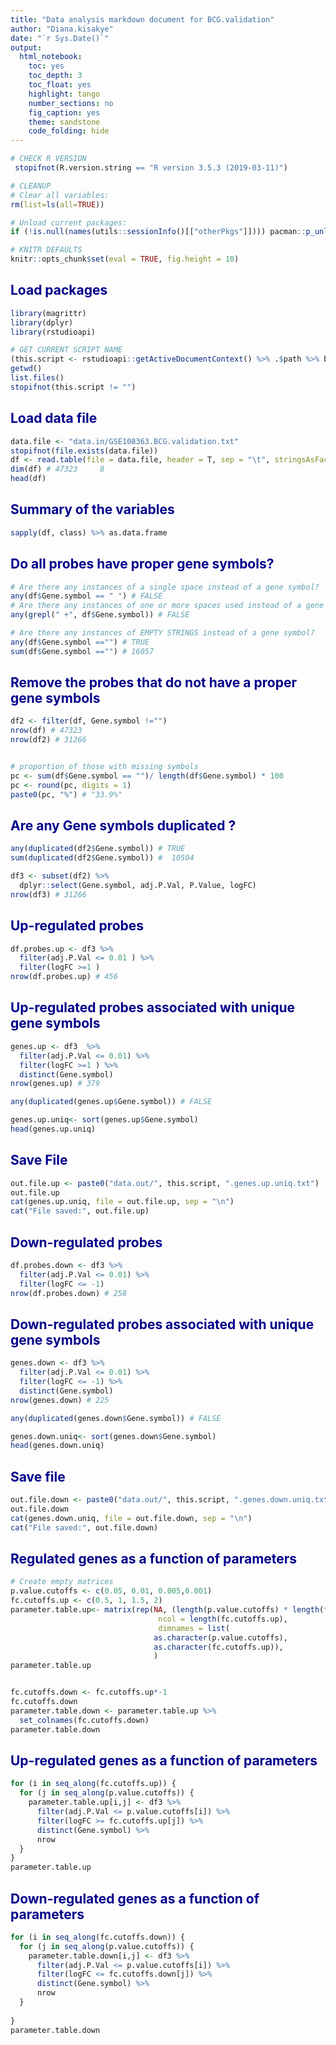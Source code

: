```yaml
---
title: "Data analysis markdown document for BCG.validation"
author: "Diana.kisakye"
date: "`r Sys.Date()`"
output:
  html_notebook:
    toc: yes
    toc_depth: 3
    toc_float: yes
    highlight: tango
    number_sections: no
    fig_caption: yes
    theme: sandstone
    code_folding: hide
---
```


  
<style>
h1 {background: darkblue;color: white;padding-left: 7px;}
h2 {color: darkblue;}
.code-folding-btn {display: none;}
</style>
  
<script>
  function show_span(id) {
    var x = document.getElementById(id);
    if (x.style.display === 'none') {
      x.style.display = 'inline';
    } else {
      x.style.display = 'none';
    }
  }
function myFunction(id) {
  var x = document.getElementById(id);
  if (x.style.display === 'none') {
    x.style.display = 'block';
  } else {
    x.style.display = 'none';
  }
}
</script>

```r
# CHECK R VERSION
 stopifnot(R.version.string == "R version 3.5.3 (2019-03-11)")

# CLEANUP
# Clear all variables:
rm(list=ls(all=TRUE))

# Unload current packages:
if (!is.null(names(utils::sessionInfo()[["otherPkgs"]]))) pacman::p_unload("all") 
```

```r
# KNITR DEFAULTS
knitr::opts_chunk$set(eval = TRUE, fig.height = 10)
```

## Load packages
```r
library(magrittr)
library(dplyr)
library(rstudioapi)
```


```r
# GET CURRENT SCRIPT NAME
(this.script <- rstudioapi::getActiveDocumentContext() %>% .$path %>% basename)
getwd()
list.files()
stopifnot(this.script != "")
```



## Load data file
```r

data.file <- "data.in/GSE108363.BCG.validation.txt"
stopifnot(file.exists(data.file))
df <- read.table(file = data.file, header = T, sep = "\t", stringsAsFactors = F)
dim(df) # 47323     8
head(df)
```

## Summary of the variables
```r
sapply(df, class) %>% as.data.frame
```

## Do all probes have proper gene symbols?
```r
# Are there any instances of a single space instead of a gene symbol? 
any(df$Gene.symbol == " ") # FALSE
# Are there any instances of one or more spaces used instead of a gene symbol?
any(grepl(" +", df$Gene.symbol)) # FALSE

# Are there any instances of EMPTY STRINGS instead of a gene symbol?
any(df$Gene.symbol =="") # TRUE
sum(df$Gene.symbol =="") # 16057
```

## Remove the probes that do not have a proper gene symbols
```r
df2 <- filter(df, Gene.symbol !="") 
nrow(df) # 47323
nrow(df2) # 31266


# proportion of those with missing symbols
pc <- sum(df$Gene.symbol == "")/ length(df$Gene.symbol) * 100
pc <- round(pc, digits = 1)
paste0(pc, "%") # "33.9%"
```

## Are any Gene symbols  duplicated ?
```r
any(duplicated(df2$Gene.symbol)) # TRUE
sum(duplicated(df2$Gene.symbol)) #  10504
```


```r
df3 <- subset(df2) %>% 
  dplyr::select(Gene.symbol, adj.P.Val, P.Value, logFC)
nrow(df3) # 31266
```


## Up-regulated probes
```r
df.probes.up <- df3 %>%
  filter(adj.P.Val <= 0.01 ) %>%
  filter(logFC >=1 )
nrow(df.probes.up) # 456
```

## Up-regulated probes associated with unique gene symbols
```r
genes.up <- df3  %>%
  filter(adj.P.Val <= 0.01) %>%
  filter(logFC >=1 ) %>%
  distinct(Gene.symbol)
nrow(genes.up) # 379

any(duplicated(genes.up$Gene.symbol)) # FALSE

genes.up.uniq<- sort(genes.up$Gene.symbol)
head(genes.up.uniq)
```

## Save File
```r
out.file.up <- paste0("data.out/", this.script, ".genes.up.uniq.txt")
out.file.up
cat(genes.up.uniq, file = out.file.up, sep = "\n")
cat("File saved:", out.file.up)
```


## Down-regulated probes

```r
df.probes.down <- df3 %>%
  filter(adj.P.Val <= 0.01) %>% 
  filter(logFC <= -1)
nrow(df.probes.down) # 258
```

## Down-regulated probes associated with unique gene symbols
```r
genes.down <- df3 %>%
  filter(adj.P.Val <= 0.01) %>%
  filter(logFC <= -1) %>%
  distinct(Gene.symbol)
nrow(genes.down) # 225

any(duplicated(genes.down$Gene.symbol)) # FALSE

genes.down.uniq<- sort(genes.down$Gene.symbol)
head(genes.down.uniq)


```


## Save file
```r
out.file.down <- paste0("data.out/", this.script, ".genes.down.uniq.txt")
out.file.down
cat(genes.down.uniq, file = out.file.down, sep = "\n")
cat("File saved:", out.file.down)

```


## Regulated genes as a function of parameters
```r
# Create empty matrices
p.value.cutoffs <- c(0.05, 0.01, 0.005,0.001)
fc.cutoffs.up <- c(0.5, 1, 1.5, 2)
parameter.table.up<- matrix(rep(NA, (length(p.value.cutoffs) * length(fc.cutoffs.up))),
                                 ncol = length(fc.cutoffs.up),
                                 dimnames = list(
                                as.character(p.value.cutoffs),
                                as.character(fc.cutoffs.up)),
                                )
parameter.table.up


fc.cutoffs.down <- fc.cutoffs.up*-1
fc.cutoffs.down
parameter.table.down <- parameter.table.up %>%
  set_colnames(fc.cutoffs.down)
parameter.table.down
```

## Up-regulated genes as a function of parameters
```r

for (i in seq_along(fc.cutoffs.up)) {
  for (j in seq_along(p.value.cutoffs)) {
    parameter.table.up[i,j] <- df3 %>%
      filter(adj.P.Val <= p.value.cutoffs[i]) %>%
      filter(logFC >= fc.cutoffs.up[j]) %>%
      distinct(Gene.symbol) %>%
      nrow
  }
}
parameter.table.up
```

## Down-regulated genes as a function of parameters
```r
for (i in seq_along(fc.cutoffs.down)) {
  for (j in seq_along(p.value.cutoffs)) {
    parameter.table.down[i,j] <- df3 %>% 
      filter(adj.P.Val <= p.value.cutoffs[i]) %>%
      filter(logFC <= fc.cutoffs.down[j]) %>%
      distinct(Gene.symbol) %>%
      nrow
  }
  
}
parameter.table.down
```

